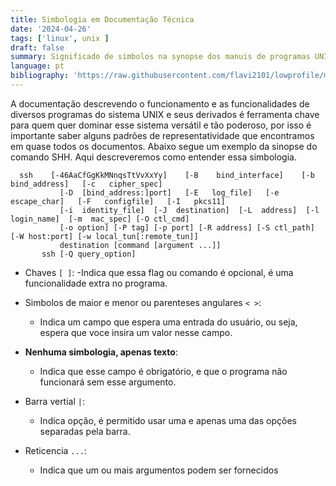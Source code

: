 ```yaml
---
title: Simbologia em Documentação Técnica
date: '2024-04-26'
tags: ['linux', unix ]
draft: false
summary: Significado de simbolos na synopse dos manuis de programas UNIX
language: pt
bibliography: 'https://raw.githubusercontent.com/flavi2101/lowprofile/master/data/references-data.bib'
---
```


A documentação descrevendo o funcionamento e as funcionalidades de diversos programas do sistema UNIX e seus derivados é ferramenta chave para quem quer dominar esse sistema versátil e tão poderoso, por isso é importante saber alguns padrões de representatividade que encontramos em quase todos os documentos. Abaixo segue um exemplo da sinopse do comando SHH. Aqui descreveremos como entender essa simbologia.

```MAN:SYNOPSE
  ssh    [-46AaCfGgKkMNnqsTtVvXxYy]    [-B    bind_interface]    [-b    bind_address]   [-c   cipher_spec]
           [-D  [bind_address:]port]   [-E   log_file]   [-e   escape_char]   [-F   configfile]   [-I   pkcs11]
           [-i  identity_file]  [-J  destination]  [-L  address]  [-l  login_name]  [-m  mac_spec] [-O ctl_cmd]
           [-o option] [-P tag] [-p port] [-R address] [-S ctl_path] [-W host:port] [-w local_tun[:remote_tun]]
           destination [command [argument ...]]
       ssh [-Q query_option]
```

- Chaves `[ ]`:
  -Indica que essa flag ou comando é opcional, é uma funcionalidade extra no programa.

- Simbolos de maior e menor ou parenteses angulares `< >`:
  - Indica um campo que espera uma entrada do usuário, ou seja, espera que voce insira um valor nesse campo.

- **Nenhuma simbologia, apenas texto**:
  - Indica que esse campo é obrigatório, e que o programa não funcionará sem esse argumento.

- Barra vertial `|`:
  - Indica opção, é permitido usar uma e apenas uma das opções separadas pela barra.

- Reticencia `...`:
  - Indica que um ou mais argumentos podem ser fornecidos  